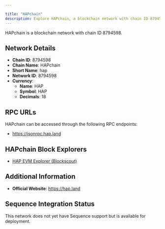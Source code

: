 ```yaml
---

title: "HAPchain"
description: Explore HAPchain, a blockchain network with chain ID 8794598. Learn about its native currency, HAP, and how to interact with the network.
---
```




HAPchain is a blockchain network with chain ID 8794598.

## Network Details

- **Chain ID**: 8794598
- **Chain Name**: HAPchain
- **Short Name**: hap
- **Network ID**: 8794598
- **Currency**: 
  - **Name**: HAP
  - **Symbol**: HAP
  - **Decimals**: 18

## RPC URLs

HAPchain can be accessed through the following RPC endpoints:

- https://jsonrpc.hap.land

## HAPchain Block Explorers

- [HAP EVM Explorer (Blockscout)](https://blockscout.hap.land)

## Additional Information

- **Official Website**: https://hap.land

## Sequence Integration Status

This network does not yet have Sequence support but is available for deployment.
